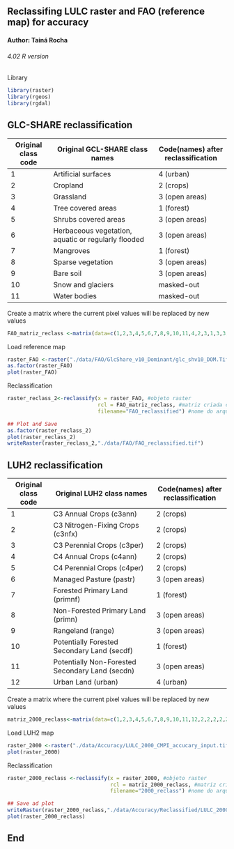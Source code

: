 ## Reclassifing LULC raster and FAO (reference map) for accuracy
#### Author: Tainá Rocha
###### 4.02 R version


Library
```r
library(raster)
library(rgeos)
library(rgdal)
```

## GLC-SHARE reclassification

| Original class code  | Original GCL-SHARE class names                      | Code(names) after reclassification |
|----------------------|-----------------------------------------------------|------------------------------------|
| 1                    | Artificial surfaces                                 | 4 (urban)                          |
| 2                    | Cropland                                            | 2 (crops)                          |
| 3                    | Grassland                                           | 3 (open areas)                     |
| 4                    | Tree covered areas                                  | 1 (forest)                         |
| 5                    | Shrubs covered areas                                | 3 (open areas)                     |
| 6                    | Herbaceous vegetation, aquatic or regularly flooded | 3 (open areas)                     |
| 7                    | Mangroves                                           | 1 (forest)                         |
| 8                    | Sparse vegetation                                   | 3 (open areas)                     |
| 9                    | Bare soil                                           | 3 (open areas)                     |
| 10                   | Snow and glaciers                                   | masked-out                         |
| 11                   | Water bodies                                        | masked-out                         |


Create a matrix where the current pixel values will be replaced by new values

```r
FAO_matriz_reclass <-matrix(data=c(1,2,3,4,5,6,7,8,9,10,11,4,2,3,1,3,3,1,3,3,NA,NA),nrow=11,ncol=2)
```

Load reference map
```r
raster_FAO <-raster("./data/FAO/GlcShare_v10_Dominant/glc_shv10_DOM.Tif")
as.factor(raster_FAO)
plot(raster_FAO)
```

Reclassification 

```r
raster_reclass_2<-reclassify(x = raster_FAO, #objeto raster
                             rcl = FAO_matriz_reclass, #matriz criada com os valores de origem e destino
                             filename="FAO_reclassified") #nome do arquivo de output

## Plot and Save
as.factor(raster_reclass_2)
plot(raster_reclass_2)
writeRaster(raster_reclass_2,"./data/FAO/FAO_reclassified.tif")
```

## LUH2 reclassification

| Original class code | Original  LUH2 class names                      | Code(names) after reclassification |
|---------------------|-------------------------------------------------|------------------------------------|
| 1                   | C3 Annual Crops (c3ann)                         | 2 (crops)                          |
| 2                   | C3 Nitrogen-Fixing Crops (c3nfx)                | 2 (crops)                          |
| 3                   | C3 Perennial Crops (c3per)                      | 2 (crops)                          |
| 4                   | C4 Annual Crops (c4ann)                         | 2 (crops)                          |
| 5                   | C4 Perennial Crops (c4per)                      | 2 (crops)                          |
| 6                   | Managed Pasture (pastr)                         | 3 (open areas)                     |
| 7                   | Forested Primary Land (primnf)                  | 1 (forest)                         |
| 8                   | Non-Forested Primary Land (primn)               | 3 (open areas)                     |
| 9                   | Rangeland (range)                               | 3 (open areas)                     |
| 10                  | Potentially  Forested Secondary Land (secdf)    | 1 (forest)                         |
| 11                  | Potentially Non-Forested Secondary Land (secdn) | 3 (open areas)                     |
| 12                  | Urban Land (urban)                              | 4 (urban)                          |

Create a matrix where the current pixel values will be replaced by new values
```r
matriz_2000_reclass<-matrix(data=c(1,2,3,4,5,6,7,8,9,10,11,12,2,2,2,2,2,3,1,3,3,1,3,4),nrow=12,ncol=2)
```

Load LUH2 map

```r
raster_2000 <-raster("./data/Accuracy/LULC_2000_CMPI_accucary_input.tif")
plot(raster_2000)
```

Reclassification

```r
raster_2000_reclass <-reclassify(x = raster_2000, #objeto raster
                                 rcl = matriz_2000_reclass, #matriz criada com os valores de origem e destino
                                 filename="2000_reclass") #nome do arquivo de output

## Save ad plot
writeRaster(raster_2000_reclass,"./data/Accuracy/Reclassified/LULC_2000_CMIP6_reclass.tif")
plot(raster_2000_reclass)
```

## End